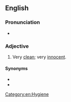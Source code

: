 ==English==

===Pronunciation===
* {{audio|en|En-au-clean as a hound's tooth.ogg|Audio (AU)}}

===Adjective===
{{en-adj|-|head=(as) [[clean]] as a [[hound]]'s [[tooth]]}}

# {{lb|en|simile}} Very [[clean]]; very [[innocent]].

====Synonyms====
* {{l|en|clean as a new penny}}
* {{l|en|clean as a whistle}}

[[Category:en:Hygiene]]